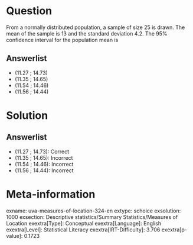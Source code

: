 Question
========

From a normally distributed population, a sample of size 25 is drawn. The mean of the sample is 13 and the standard deviation 4.2. The 95% confidence interval for the population mean is

Answerlist
----------

* (11.27 ; 14.73)
* (11.35 ; 14.65)
* (11.54 ; 14.46)
* (11.56 ; 14.44)

Solution
========

Answerlist
----------

* (11.27 ; 14.73): Correct
* (11.35 ; 14.65): Incorrect
* (11.54 ; 14.46): Incorrect
* (11.56 ; 14.44): Incorrect

Meta-information
================
exname: uva-measures-of-location-324-en
extype: schoice
exsolution: 1000
exsection: Descriptive statistics/Summary Statistics/Measures of Location
exextra[Type]: Conceptual
exextra[Language]: English
exextra[Level]: Statistical Literacy
exextra[IRT-Difficulty]: 3.706
exextra[p-value]: 0.1723
